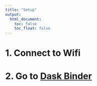 ```yaml
---
title: "Setup"
output:
  html_document:
    toc: false
    toc_float: false
---
```



# 1. Connect to Wifi

# 2. Go to [Dask Binder](https://examples.dask.org/)
